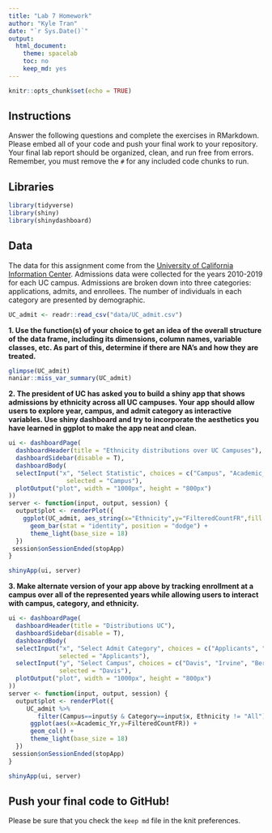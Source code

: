 ---
title: "Lab 7 Homework"
author: "Kyle Tran"
date: "`r Sys.Date()`"
output:
  html_document:
    theme: spacelab
    toc: no
    keep_md: yes
---

```{r setup, include=FALSE}
knitr::opts_chunk$set(echo = TRUE)
```

## Instructions
Answer the following questions and complete the exercises in RMarkdown. Please embed all of your code and push your final work to your repository. Your final lab report should be organized, clean, and run free from errors. Remember, you must remove the `#` for any included code chunks to run.  

## Libraries
```{r message=FALSE, warning=FALSE}
library(tidyverse)
library(shiny)
library(shinydashboard)
```

## Data
The data for this assignment come from the [University of California Information Center](https://www.universityofcalifornia.edu/infocenter). Admissions data were collected for the years 2010-2019 for each UC campus. Admissions are broken down into three categories: applications, admits, and enrollees. The number of individuals in each category are presented by demographic.  
```{r}
UC_admit <- readr::read_csv("data/UC_admit.csv")
```

**1. Use the function(s) of your choice to get an idea of the overall structure of the data frame, including its dimensions, column names, variable classes, etc. As part of this, determine if there are NA's and how they are treated.**  
```{r}
glimpse(UC_admit)
naniar::miss_var_summary(UC_admit)
```


**2. The president of UC has asked you to build a shiny app that shows admissions by ethnicity across all UC campuses. Your app should allow users to explore year, campus, and admit category as interactive variables. Use shiny dashboard and try to incorporate the aesthetics you have learned in ggplot to make the app neat and clean.**
```{r}
ui <- dashboardPage(
  dashboardHeader(title = "Ethnicity distributions over UC Campuses"),
  dashboardSidebar(disable = T),
  dashboardBody(
  selectInput("x", "Select Statistic", choices = c("Campus", "Academic_Yr", "Category"), 
                selected = "Campus"),
  plotOutput("plot", width = "1000px", height = "800px")
))
server <- function(input, output, session) {
  output$plot <- renderPlot({
    ggplot(UC_admit, aes_string(x="Ethnicity",y="FilteredCountFR",fill = input$x)) + 
      geom_bar(stat = "identity", position = "dodge") + 
      theme_light(base_size = 18)
  })
 session$onSessionEnded(stopApp)
}

shinyApp(ui, server)
```


**3. Make alternate version of your app above by tracking enrollment at a campus over all of the represented years while allowing users to interact with campus, category, and ethnicity.**
```{r}
ui <- dashboardPage(
  dashboardHeader(title = "Distributions UC"),
  dashboardSidebar(disable = T),
  dashboardBody(
  selectInput("x", "Select Admit Category", choices = c("Applicants", "Admits", "Enrollees"),
              selected = "Applicants"),
  selectInput("y", "Select Campus", choices = c("Davis", "Irvine", "Berkeley", "Irvine", "Los_Angeles", "Merced", "Riverside", "San_Diego", "Santa_Barbara", "Santa_Cruz"),
              selected = "Davis"),
  plotOutput("plot", width = "1000px", height = "800px")
))
server <- function(input, output, session) {
  output$plot <- renderPlot({
     UC_admit %>% 
        filter(Campus==input$y & Category==input$x, Ethnicity != "All") %>% 
      ggplot(aes(x=Academic_Yr,y=FilteredCountFR)) + 
      geom_col() + 
      theme_light(base_size = 18)
  })
 session$onSessionEnded(stopApp)
}

shinyApp(ui, server)
```


## Push your final code to GitHub!
Please be sure that you check the `keep md` file in the knit preferences. 